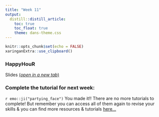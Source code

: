 ```yaml
---
title: "Week 11"
output:
  distill::distill_article:
    toc: true
    toc_float: true
    theme: dans-theme.css
---
```


```r
knitr::opts_chunk$set(echo = FALSE)
xaringanExtra::use_clipboard()
```

### HappyHouR 

Slides [(*open in a new tab*)](https://fundrmentals-slides.netlify.app/week_11/index.html){target="_blank"}

<!--

<iframe id="inlineFrameExample"
    title="Inline Frame Example"
    height="360"
    src="">
</iframe>
-->

### Complete the tutorial for next week: 

:::ojtask

`r emo::ji("partying_face")` You made it!! There are no more tutorials to complete! But remember you can access all of them again to revise your skills & you can find more resources & tutorials [here...](https://fundrmentals.netlify.app/resources)

:::


<br>
